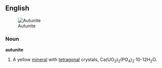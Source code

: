 ==English==
[[Image:2autunit, Polska, Sudety.jpg|thumb|Autunite]]

===Noun===
'''autunite'''
# {{mineralogy}} A yellow [[mineral]] with [[tetragonal]] crystals, Ca(UO<sub>2</sub>)<sub>2</sub>(PO<sub>4</sub>)<sub>2</sub>·10-12H<sub>2</sub>O.